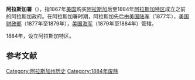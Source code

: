 {{Infobox former subdivision
|common_name = 阿拉斯加署
|conventional_long_name = 阿拉斯加署<br />{{lang|en|Department of Alaska}}
|nation      = 美国
|country = 美國
|subdivision = {{plainlist}}
* 由[[美國陸軍|美國陸軍]]管理（1867－1877）
* 由[[美國財政部|美國財政部]]管理（1877－79）
* 由[[美國海軍|美國海軍]]管理（1879－84）
* [[美國合併建制領土|合併建制領土]]（1884）
|image_map   = AlaskaMap1867.jpg
|image_map_caption = 
|image_flag  = Flag of the United States (1877-1890).svg
|image_coat  = 
|symbol      = 阿拉斯加徽章
|symbol_type = Seal
|
|event_start = [[俄属北美|俄属北美]]
|date_start  = 10月18日
|year_start  = 1867年
|event_end   = [[阿拉斯加特区|阿拉斯加特区]]
|year_end    = 1884年
|date_end    = 5月17日
|event1      = 
|date_event1 = 
|event2      = 
|date_event2 = 
|event_pre   = 
|date_pre    = 
|
|p1          = 俄属北美
|flag_p1     = Flag of the Russian-American Company.svg
|s1          = 阿拉斯加特区
|flag_s1     = Flag of the United States (1877-1890).svg
|
|capital      = [[锡特卡_(阿拉斯加州)|锡特卡]]
|government_type = [[美国合并建制领土|合併建制領土]]
|title_leader = {{link-en|阿拉斯加州州长列表|List of Governors of Alaska|总督}}
|leader1      = {{link-en|杰弗逊·C·戴维斯|Jefferson C. Davis}}
|year_leader1 = 1868－1870
|leader2      = {{link-en|小乔治·B·罗德尼|George B. Rodney, Jr.}}
|year_leader2 = 1874年
|leader3      = {{link-en|亨利·E·尼古拉斯|Henry E. Nichols}}
|year_leader3 = 1884年
|title_deputy = 
|deputy1      = 
|year_deputy1 = 
}}
'''阿拉斯加署'''（{{lang-en|Department of Alaska}}），指1867年[[美国|美国]]购买[[阿拉斯加|阿拉斯加]]后至1884年[[阿拉斯加特区|阿拉斯加特区]]成立之前的阿拉斯加政府。在阿拉斯加署时期，阿拉斯加先后由[[美国陆军|美国陆军]]（1877年），[[美国财政部|美国财政部]]（1877年至1879年），[[美国海军|美国海军]]（1879年至1884年）管辖。

1884年，设立阿拉斯加特区。

==参考文献==
{{reflist}}

[[Category:阿拉斯加州历史|Category:阿拉斯加州历史]]
[[Category:1884年废除|Category:1884年废除]]